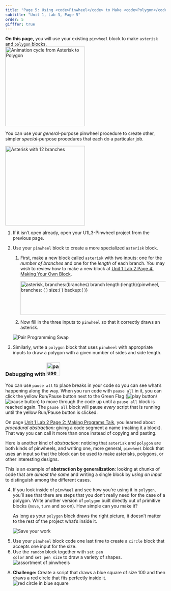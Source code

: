 ```yaml
---
title: "Page 5: Using <code>Pinwheel</code> to Make <code>Polygon</code>"
subtitle: "Unit 1, Lab 3, Page 5"
order: 5
gifffer: true
---
```


::: learn
<strong>On this page,</strong> you will use your existing <code>pinwheel</code> block to make <code>asterisk</code> and <code>polygon</code> blocks.<br /> <img src="/img/1-introduction/Blockswith-Inputs_img/asteriskpolygonCycle.gif" title="Animation cycle from Asterisk to Polygon" alt="Animation cycle from Asterisk to Polygon" class="ms-4" height="250"/>
:::

<p>You can use your <em>general</em>-purpose pinwheel procedure to create other, simpler <em>special</em>-purpose procedures that each do a particular job.</p>

::: forYouToDo
<img src="/img/1-introduction/asterisk-new.png" title="Asterisk with 12 branches" alt="Asterisk with 12 branches" class="float-end" height="250"/>

<ol>

<li>If it isn't open already, open your U1L3-Pinwheel project from the previous page.</li>

<li>

Use your <code>pinwheel</code> block to create a more specialized <code>asterisk</code> block.

<ol>

<li>First, make a new block called <code>asterisk</code> with two inputs: one for the <var>number of branches</var> and one for the <var>length</var> of each branch. You may wish to review how to make a new block at <a href="/unit-1/lab-2/4-making-a-new-block.html" title="Unit 1 Lab 2 Page 4: Making Your Own Block">Unit 1 Lab 2 Page 4: Making Your Own Block</a>.</li>

<img src="/img/1-introduction/asterisk-using-pinwheel.png" title="asterisk, branches:(branches) branch length:(length){pinwheel, branches: ( ) size:( ) backup:( )}" alt="asterisk, branches:(branches) branch length:(length){pinwheel, branches: ( ) size:( ) backup:( )}" width="507" height="106"/>

<li>Now fill in the three inputs to <code>pinwheel</code> so that it correctly draws an asterisk.</li>

</ol>

</li>

<img src="/img/icons/pair-programming-swap.png" title="Pair Programming Swap" alt="Pair Programming Swap" class="inline"/>

<li>Similarly, write a <code>polygon</code> block that uses <code>pinwheel</code> with appropriate inputs to draw a polygon with a given number of sides and side length.<br /></li>

</ol>

::: takeNote
### <strong>Debugging with <img src="/img/2-complexity/Debugging/pause-all-block.png" title="pause all" alt="pause all" height="42"/></strong>

<p>You can use <code>pause all</code> to place breaks in your code so you can see what's happening along the way. When you run code with <code>pause all</code> in it, you can click the yellow Run/Pause button next to the Green Flag (<img src="/img/sys/play-button.png" title="play button" alt="play button"/>/<img src="/img/1-introduction/pause_button.png" title="pause button" alt="pause button"/>) to move through the code up until a <code>pause all</code> block is reached again. The <code>pause all</code> block will pause <em>every</em> script that is running until the yellow Run/Pause button is clicked.</p>
:::
:::

::: takeNote
::: sidenoteBig
<p>On page <a href="/unit-1/lab-2/2-gossip.html" title="Unit 1 Lab 2 Page 2: Making Programs Talk">Unit 1 Lab 2 Page 2: Making Programs Talk</a>, you learned about <em>procedural abstraction:</em> giving a code segment a name (making it a block). That way you can call it more than once instead of copying and pasting.</p>
:::


<p>Here is another kind of <em>abstraction</em>: noticing that <code>asterisk</code> and <code>polygon</code> are both kinds of pinwheels, and writing one, more general, <code>pinwheel</code> block that uses an input so that the block can be used to make asterisks, polygons, or other interesting designs.</p>

<p>This is an example of <strong>abstraction by generalization</strong>: looking at chunks of code that are <em>almost the same</em> and writing a single block by <em>using an input</em> to distinguish among the different cases.</p>
:::

::: forYouToDo
<ol start="4">

<li>If you look inside of <code>pinwheel</code> and see how you're using it in <code>polygon</code>, you'll see that there are steps that you don't really need for the case of a polygon. Write another version of <code>polygon</code> built directly out of primitive blocks (<code>move</code>, <code>turn</code> and so on). How simple can you make it?</li>

::: takeNote

As long as your <code>polygon</code> block draws the right picture, it doesn't matter to the rest of the project what's inside it.
:::

<img src="/img/icons/save-now.png" title="Save your work" alt="Save your work" class="inline"/>

</ol>
:::

::: ifTime
<ol start="5">

<li>Use your <code>pinwheel</code> block code one last time to create a <code>circle</code> block that accepts one input for the size.</li>

<li>Use the <code>random</code> block together with <code>set pen color</code> and <code>set pen size</code> to draw a variety of shapes.<br /> <img src="/img/1-introduction/assorted-pinwheels.png" title="assortment of pinwheels" alt="assortment of pinwheels" class="ms-4"/></li>

</ol>
:::

::: takeItFurther
<ol type="A">

<li><strong>Challenge:</strong> Create a script that draws a blue square of size 100 and then draws a red circle that fits perfectly inside it.<br /> <img src="/img/1-introduction/red-circle-in-blue-square.png" title="red circle in blue square" alt="red circle in blue square" class="ms-4"/><br /></li>

</ol>
:::
